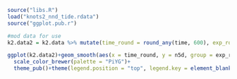 
```r
source("libs.R")
load("knots2_nnd_tide.rdata")
source("ggplot.pub.r")
```

```r
#mod data for use
k2.data2 = k2.data %>% mutate(time_round = round_any(time, 600), exp_round = as.factor(round_any(exp, 0.2))) %>% melt(id.vars = c("time_round", "exp_round"),measure.vars = c("nnd","n5d")) %>% group_by(time_round, exp_round, variable) %>% summarise(mean = mean(value)) %>% dcast(time_round + exp_round ~ variable, mean)# %>% 
```

```r
ggplot(k2.data2)+geom_smooth(aes(x = time_round, y = n5d, group = exp_round, col = exp_round), method = "glm", se = F)+
  scale_color_brewer(palette = "PiYG")+
  theme_pub()+theme(legend.position = "top", legend.key = element_blank())
```


